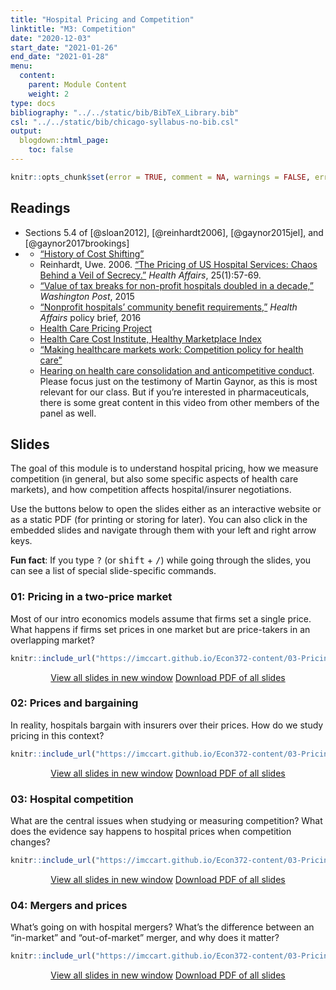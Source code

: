 ```yaml
---
title: "Hospital Pricing and Competition"
linktitle: "M3: Competition"
date: "2020-12-03"
start_date: "2021-01-26"
end_date: "2021-01-28"
menu:
  content:
    parent: Module Content
    weight: 2
type: docs
bibliography: "../../static/bib/BibTeX_Library.bib"
csl: "../../static/bib/chicago-syllabus-no-bib.csl"
output:
  blogdown::html_page:
    toc: false
---
```


```r
knitr::opts_chunk$set(error = TRUE, comment = NA, warnings = FALSE, errors = FALSE, messages = FALSE, tidy = FALSE, echo = FALSE)
```

## Readings

- <i class="fas fa-book"></i> Sections 5.4 of [@sloan2012], [@reinhardt2006], [@gaynor2015jel], and [@gaynor2017brookings]
- <i class="fas fa-external-link-square-alt"></i> 
    - ["History of Cost Shifting"](https://theincidentaleconomist.com/wordpress/hospital-cost-shifting-brief-history-and-possible-future/)
    - Reinhardt, Uwe. 2006. ["The Pricing of US Hospital Services: Chaos Behind a Veil of Secrecy."](https://www.healthaffairs.org/doi/full/10.1377/hlthaff.25.1.57) *Health Affairs*, 25(1):57-69.
    - ["Value of tax breaks for non-profit hospitals doubled in a decade,"](https://www.washingtonpost.com/national/health-science/value-of-tax-breaks-for-nonprofit-hospitals-doubled-in-a-decade/2015/06/17/4162c640-1450-11e5-9ddc-e3353542100c_story.html) *Washington Post*, 2015
    - ["Nonprofit hospitals' community benefit requirements,"](https://www.washingtonpost.com/national/health-science/value-of-tax-breaks-for-nonprofit-hospitals-doubled-in-a-decade/2015/06/17/4162c640-1450-11e5-9ddc-e3353542100c_story.html) *Health Affairs* policy brief, 2016
    - [Health Care Pricing Project](https://healthcarepricingproject.org/)
    - [Health Care Cost Institute, Healthy Marketplace Index](https://healthcostinstitute.org/research/hmi-interactive)
    - ["Making healthcare markets work: Competition policy for health care"](https://www.brookings.edu/research/making-health-care-markets-work-competition-policy-for-health-care/)
    - [Hearing on health care consolidation and anticompetitive conduct](https://www.youtube.com/watch?v=c2rLy4FWn_g). Please focus just on the testimony of Martin Gaynor, as this is most relevant for our class. But if you're interested in pharmaceuticals, there is some great content in this video from other members of the panel as well.
    




## Slides

The goal of this module is to understand hospital pricing, how we measure competition (in general, but also some specific aspects of health care markets), and how competition affects hospital/insurer negotiations.

Use the buttons below to open the slides either as an interactive website or as a static PDF (for printing or storing for later). You can also click in the embedded slides and navigate through them with your left and right arrow keys.

:::fyi
**Fun fact**: If you type <kbd>?</kbd> (or <kbd>shift</kbd> + <kbd>/</kbd>) while going through the slides, you can see a list of special slide-specific commands.
:::

### 01: Pricing in a two-price market

Most of our intro economics models assume that firms set a single price. What happens if firms set prices in one market but are price-takers in an overlapping market?

<center>

```r
knitr::include_url("https://imccart.github.io/Econ372-content/03-Pricing/03-comp1.html")
```


<p><a class="btn btn-primary btn-lg" target="_blank" href="https://imccart.github.io/Econ372-content/03-Pricing/03-comp1.html"><i class="fas fa-external-link-alt"></i> View all slides in new window</a> <a class="btn btn-primary btn-lg" target="_blank" href="https://imccart.github.io/Econ372-content/03-Pricing/03-comp1.pdf" role="button"><i class="far fa-file-pdf"></i> Download PDF of all slides</a></p>

</center>


### 02: Prices and bargaining

In reality, hospitals bargain with insurers over their prices. How do we study pricing in this context?

<center>

```r
knitr::include_url("https://imccart.github.io/Econ372-content/03-Pricing/03-comp2.html")
```


<p><a class="btn btn-primary btn-lg" target="_blank" href="https://imccart.github.io/Econ372-content/03-Pricing/03-comp2.html"><i class="fas fa-external-link-alt"></i> View all slides in new window</a> <a class="btn btn-primary btn-lg" target="_blank" href="https://imccart.github.io/Econ372-content/03-Pricing/03-comp2.pdf" role="button"><i class="far fa-file-pdf"></i> Download PDF of all slides</a></p>

</center>


### 03: Hospital competition

What are the central issues when studying or measuring competition? What does the evidence say happens to hospital prices when competition changes?

<center>

```r
knitr::include_url("https://imccart.github.io/Econ372-content/03-Pricing/03-comp3.html")
```


<p><a class="btn btn-primary btn-lg" target="_blank" href="https://imccart.github.io/Econ372-content/03-Pricing/03-comp3.html"><i class="fas fa-external-link-alt"></i> View all slides in new window</a> <a class="btn btn-primary btn-lg" target="_blank" href="https://imccart.github.io/Econ372-content/03-Pricing/03-comp3.pdf" role="button"><i class="far fa-file-pdf"></i> Download PDF of all slides</a></p>

</center>


### 04: Mergers and prices

What's going on with hospital mergers? What's the difference between an "in-market" and "out-of-market" merger, and why does it matter?

<center>

```r
knitr::include_url("https://imccart.github.io/Econ372-content/03-Pricing/03-comp4.html")
```


<p><a class="btn btn-primary btn-lg" target="_blank" href="https://imccart.github.io/Econ372-content/03-Pricing/03-comp4.html"><i class="fas fa-external-link-alt"></i> View all slides in new window</a> <a class="btn btn-primary btn-lg" target="_blank" href="https://imccart.github.io/Econ372-content/03-Pricing/03-comp4.pdf" role="button"><i class="far fa-file-pdf"></i> Download PDF of all slides</a></p>

</center>
